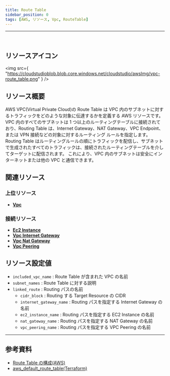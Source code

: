 ```yaml
---
title: Route Table
sidebar_position: 0
tags: [AWS, リソース, Vpc, RouteTable]
---
```


<hr />
<br />

## リソースアイコン

<img
    src={
        "https://cloudstudioblob.blob.core.windows.net/cloudstudio/awsImg/vpc-route_table.png"
    }
/>

## リソース概要

AWS VPC(Virtual Private Cloud)の Route Table は VPC 内のサブネットに対するトラフィックをどのような対象に伝達するかを定義する AWS リソースです。
VPC 内のすべてのサブネットは 1 つ以上のルーティングテーブルに接続されており、Routing Table は、Internet Gateway、NAT Gateway、VPC Endpoint、または VPN 接続などの対象に対するルーティング ルールを指定します。
Routing Table はルーティングルールの順にトラフィックを配信し、サブネットで生成されたすべてのトラフィックは、接続されたルーティングテーブルを介してターゲットに配信されます。
これにより、VPC 内のサブネットは安全にインターネットまたは他の VPC と通信できます。

## 関連リソース

### 上位リソース

-   [**Vpc**](https://docs.cstudio.app/ja/docs/resource/aws/Vpc/)

### 接続リソース

-   [**Ec2 Instance**](https://docs.cstudio.app/ja/docs/resource/aws/Ec2/Instance)
-   [**Vpc Internet Gateway**](https://docs.cstudio.app/ja/docs/resource/aws/Vpc/InternetGateway)
-   [**Vpc Nat Gateway**](https://docs.cstudio.app/ja/docs/resource/aws/Vpc/NatGateway)
-   [**Vpc Peering**](https://docs.cstudio.app/ja/docs/resource/aws/Vpc/VpcPeering)

## リソース設定値

-   `included_vpc_name` : Route Table が含まれた VPC の名前
-   `subnet_names` : Route Table に対する説明
-   `linked_route` : Routing パスの名前
    -   `cidr_block` : Routing する Target Resource の CIDR
    -   `internet_gateway_name` : Routing パスを指定する Internet Gateway の名前
    -   `ec2_instance_name` : Routing パスを指定する EC2 Instance の名前
    -   `nat_gateway_name` : Routing パスを指定する NAT Gateway の名前
    -   `vpc_peering_name` : Routing パスを指定する VPC Peering の名前

---

## 参考資料

-   [Route Table の構成(AWS)](https://docs.aws.amazon.com/ko_kr/vpc/latest/userguide/VPC_Route_Tables.html)
-   [aws_default_route_table(Terraform)](https://registry.terraform.io/providers/hashicorp/aws/latest/docs/resources/default_route_table)

